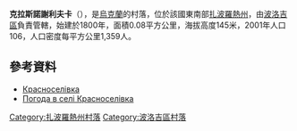 {{coord|47|36|51|N|36|34|3|E|scale:100000|display=title}}

'''克拉斯諾謝利夫卡'''（{{lang-uk|Красноселівка}}），是[[烏克蘭|烏克蘭]]的村落，位於該國東南部[[扎波羅熱州|扎波羅熱州]]，由[[波洛吉區|波洛吉區]]負責管轄，始建於1800年，面積0.08平方公里，海拔高度145米，2001年人口106，人口密度每平方公里1,359人。

==參考資料==
*[http://gska2.rada.gov.ua/pls/z7502/A005?rdat1=11.04.2015&rf7571=12792 Красноселівка]{{dead link|date=2017年11月 |bot=InternetArchiveBot |fix-attempted=yes }}
* [http://weather.in.ua/ua/zaporozhskaja/12143 Погода в селі Красноселівка] {{Wayback|url=http://weather.in.ua/ua/zaporozhskaja/12143 |date=20160305094013 }}

[[Category:扎波羅熱州村落|Category:扎波羅熱州村落]]
[[Category:波洛吉區村落|Category:波洛吉區村落]]


{{Zaporizhia-geo-stub}}